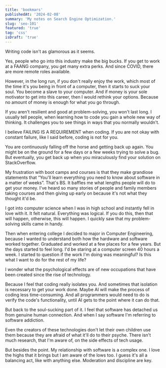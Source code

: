 ```yaml
---
title: 'bookmars'
publishedAt: '2024-02-08'
summary: 'My notes on Search Engine Optimization.'
slug: 'seo-101'
featured: 'true'
tag: 'css'
isDraft: 'true'
---
```



Writing code isn't as glamorous as it seems.

Yes, people who go into this industry make the big bucks. If you get to work at a FAANG company, you get many extra perks. And since COVID, there are more remote roles available.

However, in the long run, if you don't really enjoy the work, which most of the time it's you being in front of a computer, then it starts to suck your soul. You become a slave to your computer. And if money is your sole motivator to get into this career, then I would rethink your options. Because no amount of money is enough for what you go through.

If you aren't resilient and good at problem-solving, you won't last long. I usually tell people, when learning how to code you gain a whole new way of thinking. It challenges you to see things in ways that you normally wouldn't.

I believe FAILING IS A REQUIREMENT when coding. If you are not okay with constant failure, like I said before, coding is not for you.

You are continuously falling off the horse and getting back up again. You might be on the ground for a few days or a few weeks trying to solve a bug. But eventually, you get back up when you miraculously find your solution on StackOverflow.

My frustration with boot camps and courses is that they make grandiose statements that “You'll learn everything you need to know about software in a matter of weeks”. That's BS. It baffles me what lengths people will do to get your money. I've heard so many stories of people and family members taking courses and then giving up early on because it's not what they thought it'd be.

I got into computer science when I was in high school and instantly fell in love with it. It felt natural. Everything was logical. If you do this, then that will happen, otherwise, this will happen. I quickly saw that my problem-solving skills came in handy.

Then when entering college I decided to major in Computer Engineering, because I wanted to understand both how the hardware and software worked together. Graduated and worked at a few places for a few years. But the days started to feel long. I'd be staring at a computer screen 40 hours a week. I started to question if the work I'm doing was meaningful? Is this what I want to do for the rest of my life?

I wonder what the psychological effects are of new occupations that have been created since the rise of technology.

Because I feel that coding really isolates you. And sometimes that isolation is necessary to get your work done. Maybe AI will make the process of coding less time-consuming. And all programmers would need to do is verify the code's functionality, until AI gets to the point where it can do that.

But back to the soul-sucking part of it. I feel that software has detached us from genuine human connection. And when I say software I'm referring to software addiction.

Even the creators of these technologies don't let their own children use them because they are afraid of what it'll do to their psyche. There isn't much research, that I'm aware of, on the side effects of tech usage.

But besides the point. My relationship with software is a complex one. I love the highs that it brings but I am aware of the lows too. I guess it's all a balancing act, like with anything else. Moderation and discipline are key.
